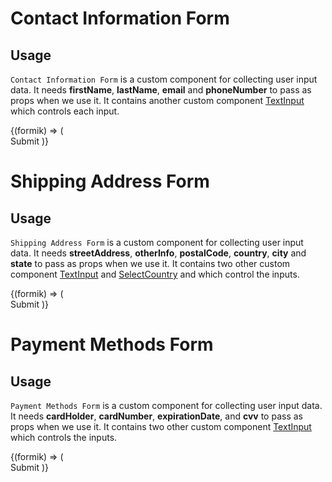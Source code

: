


<Meta title="Forms" />

# Contact Information Form

## Usage

`Contact Information Form` is a custom component for collecting user input data. It needs <b>firstName</b>, <b>lastName</b>, <b>email</b> and <b>phoneNumber</b> to pass as props when we use it. It contains another custom component [TextInput](/?path=/docs/textinput--text-input) which controls each input.

<Preview withToolbar>
  <Story name="Contact Information Form">
    <FormStylesStories>
      <Formik
        initialValues={{
          firstName: "",
          lastName: "",
          email: "",
          phoneNumber: "",
        }}
        validationSchema={Yup.object({
          firstName: Yup.string().required("This field is mandatory"),
          lastName: Yup.string().required("This field is mandatory"),
          email: Yup.string()
            .email("it needs to be a valid email")
            .matches(
              /^[a-zA-Z0-9.!#$%&'*+/=?^_`{|}~-]+@[a-zA-Z0-9-]+(?:\.[a-zA-Z0-9-]+)*$/
            )
            .required("This field is mandatory"),
          phoneNumber: Yup.string()
            .matches(
              /^[0-9]{12}$/,
              "Phone number must be 12 digits. Add your country code."
            )
            .required("This field is mandatory"),
        })}
      >
        {(formik) => (
          <form onSubmit={formik.handleSubmit}>
            <ContactInformationForm
              firstName="firstName"
              lastName="lastName"
              email="email"
              phoneNumber="phoneNumber"
            />
            <PrimaryButton onClick={action("form-submitted")}>
              Submit
            </PrimaryButton>
          </form>
        )}
      </Formik>
    </FormStylesStories>
  </Story>
</Preview>

# Shipping Address Form

## Usage

`Shipping Address Form` is a custom component for collecting user input data. It needs <b>streetAddress</b>, <b>otherInfo</b>, <b>postalCode</b>, <b>country</b>, <b>city</b> and <b>state</b> to pass as props when we use it. It contains two other custom component [TextInput](/?path=/docs/textinput--text-input) and [SelectCountry](/?path=/docs/selectcountry--select-country) and which control the inputs.

<Preview withToolbar>
  <Story name=" Shipping Address Form">
    <FormStylesStories>
      <Formik
        initialValues={{
          streetAddress: "",
          otherInfo: "",
          postalCode: "",
          country: "",
          city: "",
          state: "",
        }}
        validationSchema={Yup.object({
          streetAddress: Yup.string().required("This field is mandatory"),
          otherInfo: Yup.string(),
          postalCode: Yup.string().required("This field is mandatory"),
          country: Yup.string().required("This field is mandatory"),
          city: Yup.string().required("This field is mandatory"),
          state: Yup.string().required("This field is mandatory"),
        })}
      >
        {(formik) => (
          <form onSubmit={formik.handleSubmit}>
            <ShippingAddressForm
              streetAddress="streetAddress"
              otherInfo="otherInfo"
              postalCode="postalCode"
              city="city"
              state="state"
            />
            <PrimaryButton onClick={action("form-submitted")}>
              Submit
            </PrimaryButton>
          </form>
        )}
      </Formik>
    </FormStylesStories>
  </Story>
</Preview>

# Payment Methods Form

## Usage

`Payment Methods Form` is a custom component for collecting user input data. It needs <b>cardHolder</b>, <b>cardNumber</b>, <b>expirationDate</b>, and <b>cvv</b> to pass as props when we use it. It contains two other custom component [TextInput](/?path=/docs/textinput--text-input) which controls the inputs.

<Preview withToolbar>
  <Story name="Payment Methods Form">
    <FormStylesStories>
      <Formik
        initialValues={{
          cardHolder: "",
          cardNumber: "",
          expirationDate: "",
          cvv: "",
        }}
        validationSchema={Yup.object({
          cardHolder: Yup.string().required("Name in the card please"),
          cardNumber: Yup.string()
            .required("Credit card number is required")
            .matches(/^[0-9]{16}$/, "Credit card number must be 16 digits"),
          expirationDate: Yup.date()
            .required("Credit card expiration date is required")
            .min(new Date(), "Credit card is expired"),
          cvv: Yup.string().min(3).max(3).required("CVC is required"),
        })}
      >
        {(formik) => (
          <form onSubmit={formik.handleSubmit}>
            <ShippingAddressForm
              streetAddress="streetAddress"
              otherInfo="otherInfo"
              postalCode="postalCode"
              city="city"
              state="state"
            />
            <PrimaryButton onClick={action("form-submitted")}>
              Submit
            </PrimaryButton>
          </form>
        )}
      </Formik>
    </FormStylesStories>
  </Story>
</Preview>
